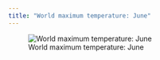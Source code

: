 ```yaml
---
title: "World maximum temperature: June"
---
```


![World maximum temperature: June](images/tmax_6.png)